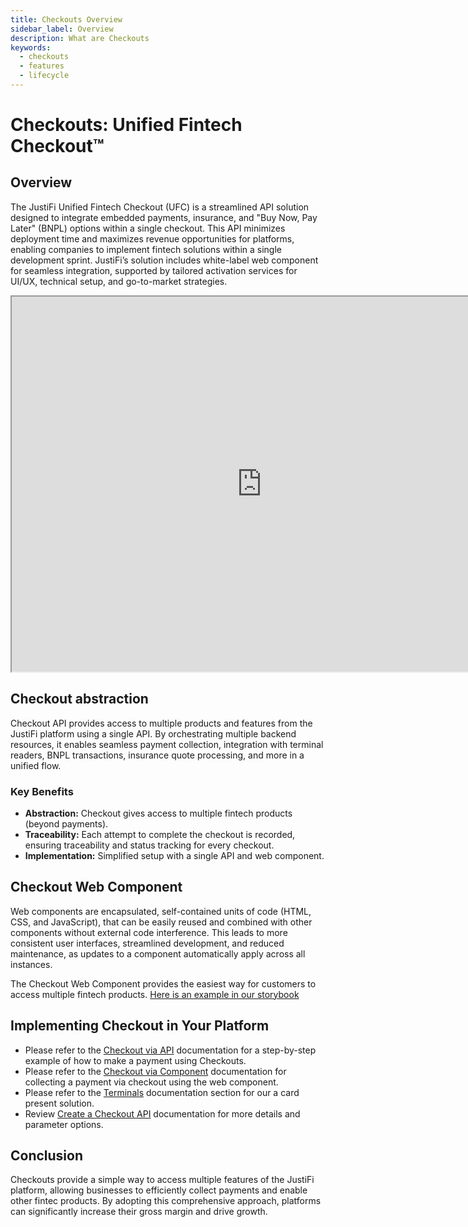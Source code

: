 ```yaml
---
title: Checkouts Overview
sidebar_label: Overview
description: What are Checkouts
keywords:
  - checkouts
  - features
  - lifecycle
---
```


# Checkouts: Unified Fintech Checkout™

## Overview

The JustiFi Unified Fintech Checkout (UFC) is a streamlined API solution designed to integrate
embedded payments, insurance, and "Buy Now, Pay Later" (BNPL) options within a single checkout.
This API minimizes deployment time and maximizes revenue opportunities for platforms,
enabling companies to implement fintech solutions within a single development sprint.
JustiFi’s solution includes white-label web component for seamless integration, supported by
tailored activation services for UI/UX, technical setup, and go-to-market strategies.

<iframe width="800" height="600" class="elementor-video-iframe" allowfullscreen="true" title="vimeo Video Player" src="https://player.vimeo.com/video/944938875?color&amp;autopause=0&amp;loop=0&amp;muted=0&amp;title=1&amp;portrait=1&amp;byline=1#t="></iframe>

## Checkout abstraction

Checkout API provides access to multiple products and features from the JustiFi platform using a single API.
By orchestrating multiple backend resources, it enables seamless payment collection, integration
with terminal readers, BNPL transactions, insurance quote processing, and more in a unified flow.

### Key Benefits

- **Abstraction:** Checkout gives access to multiple fintech products (beyond payments).
- **Traceability:** Each attempt to complete the checkout is recorded, ensuring traceability and
  status tracking for every checkout.
- **Implementation:** Simplified setup with a single API and web component.

## Checkout Web Component

Web components are encapsulated, self-contained units of code (HTML, CSS, and JavaScript),
that can be easily reused and combined with other components without external code interference.
This leads to more consistent user interfaces, streamlined development, and reduced maintenance,
as updates to a component automatically apply across all instances.

The Checkout Web Component provides the easiest way for customers to access multiple fintech products.
[Here is an example in our storybook](https://storybook.justifi.ai/?path=/story/payment-facilitation-unified-fintech-checkout%E2%84%A2--example)

## Implementing Checkout in Your Platform

- Please refer to the [Checkout via API](https://docs.justifi.tech/api-spec#tag/Checkout-via-API)
  documentation for a step-by-step example of how to make a payment using Checkouts.
- Please refer to the [Checkout via Component](https://docs.justifi.tech/api-spec#tag/Checkout-via-Component)
  documentation for collecting a payment via checkout using the web component.
- Please refer to the [Terminals](https://docs.justifi.tech/api-spec#tag/Terminals)
  documentation section for our a card present solution.
- Review [Create a Checkout API](https://docs.justifi.tech/api-spec#tag/Checkouts/operation/CreateCheckout)
  documentation for more details and parameter options.

## Conclusion

Checkouts provide a simple way to access multiple features of the JustiFi platform,
allowing businesses to efficiently collect payments and enable other fintec products.
By adopting this comprehensive approach, platforms can significantly increase their
gross margin and drive growth.

